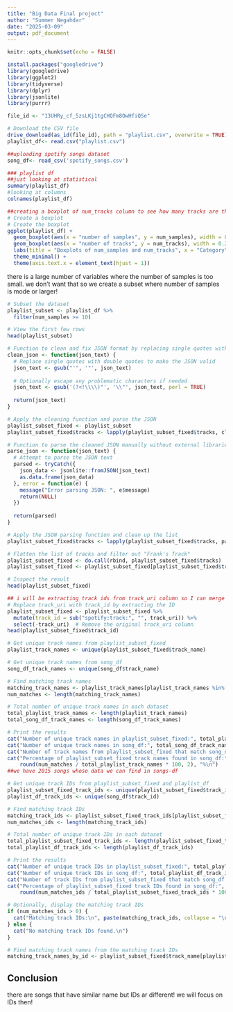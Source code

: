 ```yaml
---
title: "Big Data Final project"
author: "Summer Negahdar"
date: "2025-03-09"
output: pdf_document
---
```


```r
knitr::opts_chunk$set(echo = FALSE)
```


```r
install.packages("googledrive")
library(googledrive)
library(ggplot2)
library(tidyverse)
library(dplyr)
library(jsonlite)
library(purrr)
```


```r
file_id <- "13UHRy_cf_5zsLKj1tgCHQFm8OwHfiQSe"

# Download the CSV file
drive_download(as_id(file_id), path = "playlist.csv", overwrite = TRUE)
playlist_df<- read.csv("playlist.csv")

##uploading spotify songs dataset
song_df<- read_csv('spotify_songs.csv')
```

```r
### playlist df
##just looking at statistical
summary(playlist_df)
#looking at columns
colnames(playlist_df)
```

```r
##creating a boxplot of num_tracks column to see how many tracks are there in average
# Create a boxplot
# Create the boxplot
ggplot(playlist_df) +
  geom_boxplot(aes(x = "number of samples", y = num_samples), width = 0.2) +
  geom_boxplot(aes(x = "number of tracks", y = num_tracks), width = 0.2) +
  labs(title = "Boxplots of num_samples and num_tracks", x = "Category", y = "Values") +
  theme_minimal() +
  theme(axis.text.x = element_text(hjust = 1))
```
there is a large number of variables where the number of samples is too small. we don't want that so we create a subset where number of samples is mode or larger!

```r
# Subset the dataset
playlist_subset <- playlist_df %>%
  filter(num_samples >= 10)

# View the first few rows
head(playlist_subset)
```

```r
# Function to clean and fix JSON format by replacing single quotes with double quotes
clean_json <- function(json_text) {
  # Replace single quotes with double quotes to make the JSON valid
  json_text <- gsub("'", '"', json_text)
  
  # Optionally escape any problematic characters if needed
  json_text <- gsub('(?<!\\\\)"', '\\"', json_text, perl = TRUE)
  
  return(json_text)
}

# Apply the cleaning function and parse the JSON
playlist_subset_fixed <- playlist_subset
playlist_subset_fixed$tracks <- lapply(playlist_subset_fixed$tracks, clean_json)  # Clean the JSON format

# Function to parse the cleaned JSON manually without external libraries
parse_json <- function(json_text) {
  # Attempt to parse the JSON text
  parsed <- tryCatch({
    json_data <- jsonlite::fromJSON(json_text)
    as.data.frame(json_data)
  }, error = function(e) {
    message("Error parsing JSON: ", e$message)
    return(NULL)
  })
  
  return(parsed)
}

# Apply the JSON parsing function and clean up the list
playlist_subset_fixed$tracks <- lapply(playlist_subset_fixed$tracks, parse_json)

# Flatten the list of tracks and filter out "Frank's Track"
playlist_subset_fixed <- do.call(rbind, playlist_subset_fixed$tracks)
playlist_subset_fixed <- playlist_subset_fixed[playlist_subset_fixed$track_name != "Frank\"s Track", ]

# Inspect the result
head(playlist_subset_fixed)
```
```r
## i will be extracting track ids from track_uri column so I can merge it with songs_df
# Replace track_uri with track_id by extracting the ID
playlist_subset_fixed <- playlist_subset_fixed %>%
  mutate(track_id = sub("spotify:track:", "", track_uri)) %>%
  select(-track_uri)  # Remove the original track_uri column
head(playlist_subset_fixed$track_id)
```
```r
# Get unique track names from playlist_subset_fixed
playlist_track_names <- unique(playlist_subset_fixed$track_name)

# Get unique track names from song_df
song_df_track_names <- unique(song_df$track_name)

# Find matching track names
matching_track_names <- playlist_track_names[playlist_track_names %in% song_df_track_names]
num_matches <- length(matching_track_names)

# Total number of unique track names in each dataset
total_playlist_track_names <- length(playlist_track_names)
total_song_df_track_names <- length(song_df_track_names)

# Print the results
cat("Number of unique track names in playlist_subset_fixed:", total_playlist_track_names, "\n")
cat("Number of unique track names in song_df:", total_song_df_track_names, "\n")
cat("Number of track names from playlist_subset_fixed that match song_df:", num_matches, "\n")
cat("Percentage of playlist_subset_fixed track names found in song_df:", 
    round(num_matches / total_playlist_track_names * 100, 2), "%\n")
##we have 2015 songs whose data we can find in songs-df
```
```r
# Get unique track IDs from playlist_subset_fixed and playlist_df
playlist_subset_fixed_track_ids <- unique(playlist_subset_fixed$track_id)
playlist_df_track_ids <- unique(song_df$track_id)

# Find matching track IDs
matching_track_ids <- playlist_subset_fixed_track_ids[playlist_subset_fixed_track_ids %in% playlist_df_track_ids]
num_matches_ids <- length(matching_track_ids)

# Total number of unique track IDs in each dataset
total_playlist_subset_fixed_track_ids <- length(playlist_subset_fixed_track_ids)
total_playlist_df_track_ids <- length(playlist_df_track_ids)

# Print the results
cat("Number of unique track IDs in playlist_subset_fixed:", total_playlist_subset_fixed_track_ids, "\n")
cat("Number of unique track IDs in song_df:", total_playlist_df_track_ids, "\n")
cat("Number of track IDs from playlist_subset_fixed that match song_df:", num_matches_ids, "\n")
cat("Percentage of playlist_subset_fixed track IDs found in song_df:", 
    round(num_matches_ids / total_playlist_subset_fixed_track_ids * 100, 2), "%\n")

# Optionally, display the matching track IDs
if (num_matches_ids > 0) {
  cat("Matching track IDs:\n", paste(matching_track_ids, collapse = "\n"), "\n")
} else {
  cat("No matching track IDs found.\n")
}

# Find matching track names from the matching track IDs
matching_track_names_by_id <- playlist_subset_fixed$track_name[playlist_subset_fixed$track_id %in% matching_track_ids]

```
## Conclusion

there are songs that have similar name but IDs ar different! we will focus on IDs then!
